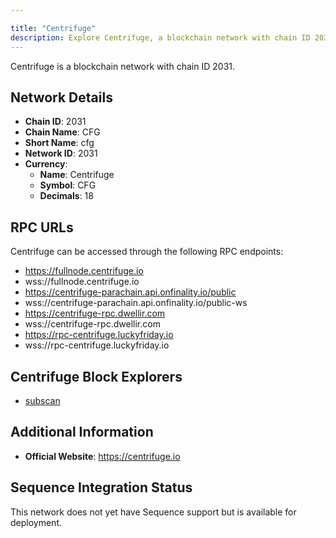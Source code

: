 ```yaml
---

title: "Centrifuge"
description: Explore Centrifuge, a blockchain network with chain ID 2031. Learn about its native currency, Centrifuge, and how to interact with the network.
---
```




Centrifuge is a blockchain network with chain ID 2031.

## Network Details

- **Chain ID**: 2031
- **Chain Name**: CFG
- **Short Name**: cfg
- **Network ID**: 2031
- **Currency**: 
  - **Name**: Centrifuge
  - **Symbol**: CFG
  - **Decimals**: 18

## RPC URLs

Centrifuge can be accessed through the following RPC endpoints:

- https://fullnode.centrifuge.io
- wss://fullnode.centrifuge.io
- https://centrifuge-parachain.api.onfinality.io/public
- wss://centrifuge-parachain.api.onfinality.io/public-ws
- https://centrifuge-rpc.dwellir.com
- wss://centrifuge-rpc.dwellir.com
- https://rpc-centrifuge.luckyfriday.io
- wss://rpc-centrifuge.luckyfriday.io

## Centrifuge Block Explorers

- [subscan](https://centrifuge.subscan.io)

## Additional Information

- **Official Website**: https://centrifuge.io

## Sequence Integration Status

This network does not yet have Sequence support but is available for deployment.
